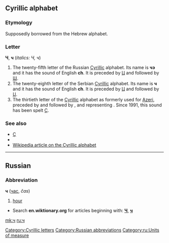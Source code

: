 ==Cyrillic alphabet==

===Etymology===
Supposedly borrowed from the Hebrew alphabet.

===Letter===
'''Ч''', '''ч''' (''italics: Ч, ч'')

# The twenty-fifth letter of the Russian [[Cyrillic]] alphabet. Its name is '''чэ''' {{IPAchar|(tʃɛ)}} and it has the sound of English '''ch'''. It is preceded by [[ц|Ц]] and followed by [[ш|Ш]].
# The twenty-eighth letter of the Serbian [[Cyrillic]] alphabet. Its name is '''ч''' and it has the sound of English '''ch'''. It is preceded by [[ц|Ц]] and followed by [[џ|Џ]].
# The thirtieth letter of the [[Cyrillic]] alphabet as formerly used for [[Azeri]], preceded by {{unicode|[[һ|Һ]]}} and followed by {{unicode|[[ҷ|Ҷ]]}}, and representing {{IPAchar|/tʃ/}}. Since 1991, this sound has been spelt [[ç|Ç]].

===See also===
*[[ç|Ç]]
*{{FAchar|[[چ]]}}
*[[w:Cyrillic alphabet|Wikipedia article on the Cyrillic alphabet]]

----

==Russian==

===Abbreviation===
'''ч''' ([[час]], ''čas'')

# [[hour]]

*Search '''en.wiktionary.org''' for articles beginning with: '''[http://en.wiktionary.org/w/index.php?title=Special%3AAllpages&from=%D0%A7&namespace=0 Ч]''', '''[http://en.wiktionary.org/w/index.php?title=Special%3AAllpages&from=%D1%87&namespace=0 ч]'''

[[Category:Cyrillic letters]]
[[Category:Russian abbreviations]]
[[Category:ru:Units of measure]]

[[mk:ч]]
[[ru:ч]]